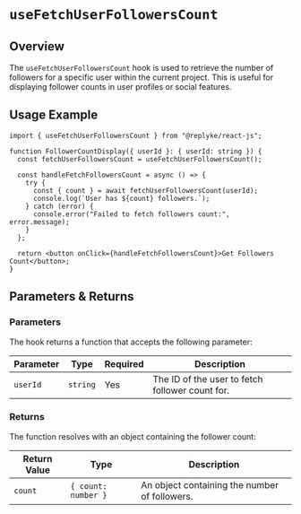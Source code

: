 # `useFetchUserFollowersCount`

## Overview

The `useFetchUserFollowersCount` hook is used to retrieve the number of followers for a specific user within the current project. This is useful for displaying follower counts in user profiles or social features.


## Usage Example

```tsx
import { useFetchUserFollowersCount } from "@replyke/react-js";

function FollowerCountDisplay({ userId }: { userId: string }) {
  const fetchUserFollowersCount = useFetchUserFollowersCount();

  const handleFetchFollowersCount = async () => {
    try {
      const { count } = await fetchUserFollowersCount(userId);
      console.log(`User has ${count} followers.`);
    } catch (error) {
      console.error("Failed to fetch followers count:", error.message);
    }
  };

  return <button onClick={handleFetchFollowersCount}>Get Followers Count</button>;
}
```

## Parameters & Returns

### Parameters

The hook returns a function that accepts the following parameter:

| Parameter   | Type     | Required | Description                      |
|-------------|----------|----------|----------------------------------|
| `userId`    | `string` | Yes      | The ID of the user to fetch follower count for. |

### Returns

The function resolves with an object containing the follower count:

| Return Value | Type              | Description                               |
|--------------|-------------------|-------------------------------------------|
| `count`      | `{ count: number }` | An object containing the number of followers. |
